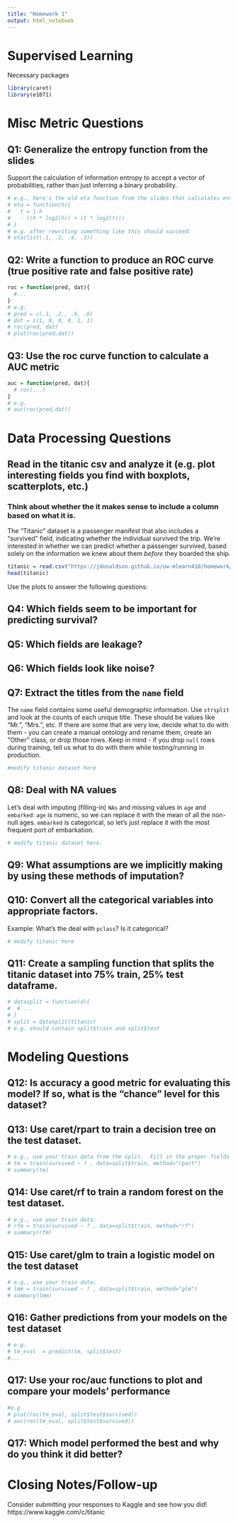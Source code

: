 ```yaml
---
title: "Homework 1"
output: html_notebook
---
```


# Supervised Learning
Necessary packages
```r
library(caret)
library(e1071)
```


# Misc Metric Questions

## Q1: Generalize the entropy function from the slides
Support the calculation of information entropy to accept a vector of probabilities, rather than just inferring a binary probability.
```r
# e.g., here's the old eta function from the slides that calculates entropy assuming a binary distribution:
# eta = function(h){
#   t = 1-h
#   - ((h * log2(h)) + (t * log2(t)))
# }
# e.g. after rewriting something like this should succeed:
# eta(list(.1, .2, .4, .3))
```

## Q2: Write a function to produce an ROC curve (true positive rate and false positive rate)
```r
roc = function(pred, dat){
  #...
}
# e.g.
# pred = c(.1, .2., .9, .8)
# dat = c(1, 0, 0, 0, 1, 1)
# roc(pred, dat)
# plot(roc(pred,dat))
```

## Q3: Use the roc curve function to calculate a AUC metric
```r
auc = function(pred, dat){
  # roc(...)
}
# e.g.
# auc(roc(pred,dat))
```

# Data Processing Questions
##  Read in the titanic csv and analyze it (e.g. plot interesting fields you find with boxplots, scatterplots, etc.)
### Think about whether the it makes sense to include a column based on what it is.

The "Titanic" dataset is a passenger manifest that also includes a "survived" field, indicating whether the individual survived the trip.
We're interested in whether we can predict whether a passenger survived, based solely on the information we knew about them *before* they boarded the ship.

```r
titanic = read.csv("https://jdonaldson.github.io/uw-mlearn410/homework/titanic3.csv")
head(titanic)

```

Use the plots to answer the following questions: 

## Q4: Which fields seem to be important for predicting survival?  
## Q5: Which fields are leakage? 
## Q6: Which fields look like noise?


## Q7: Extract the titles from the ``name`` field 
The ``name`` field contains some useful demographic information.  Use `strsplit` and look at the counts of each unique title. 
These should be values like "Mr.", "Mrs.", etc. If there are some that are very low, decide what to do with them - you can create a manual ontology and rename them, create an "Other" class, or drop those rows. Keep in mind - if you drop `null` rows during training, tell us what to do with them while testing/running in production.
```r
#modify titanic dataset here
```


## Q8: Deal with NA values
Let's deal with imputing (filling-in) `NAs` and missing values in `age` and `embarked`:
`age` is numeric, so we can replace it with the mean of all the non-null ages. `embarked` is categorical, so let's just replace it with the most frequent port of embarkation.
```r
# modify titanic dataset here. 
```

## Q9: What assumptions are we implicitly making by using these methods of imputation?


## Q10: Convert all the categorical variables into appropriate factors.
Example: What's the deal with `pclass`? Is it categorical?
```r
# modify titanic here
```

## Q11: Create a sampling function that splits the titanic dataset into 75% train, 25% test dataframe.

```r
# datasplit = function(d){
#  # ... 
# }
# split = datasplit(titanic)
# e.g. should contain split$train and split$test
```

# Modeling Questions
## Q12: Is accuracy a good metric for evaluating this model? If so, what is the "chance" level for this dataset?

## Q13: Use caret/rpart to train a decision tree on the test dataset.

```r
# e.g., use your train data from the split.  Fill in the proper fields in "?"
# tm = train(survived ~ ? , data=split$train, method="rpart")
# summary(tm)
```

## Q14: Use caret/rf to train a random forest on the test dataset. 

```r
# e.g., use your train data:
# rfm = train(survived ~ ? , data=split$train, method="rf")
# summary(rfm)
```

## Q15: Use caret/glm to train a logistic model on the test dataset

```r
# e.g., use your train data:
# lmm = train(survived ~ ? , data=split$train, method="glm")
# summary(lmm)
```


## Q16: Gather predictions from your models on the test dataset
```r
# e.g.
# tm_eval  = predict(tm, split$test)
#...
```

## Q17: Use your roc/auc functions to plot and compare your models' performance 
```r
#e.g
# plot(roc(tm_eval, split$test$survived))
# auc(roc(tm_eval, split$test$survived))
```

## Q17: Which model performed the best and why do you think it did better?

# Closing Notes/Follow-up
Consider submitting your responses to Kaggle and see how you did! 
https://www.kaggle.com/c/titanic


